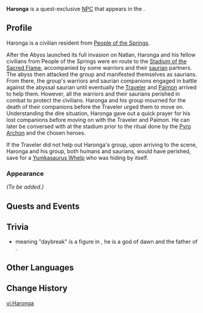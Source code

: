 {{Character Infobox
|type             = Quest NPC
|image            = NPC Haronga.png
|realname         = <!-- Optional, if different from in-game name -->
|deceased         = May die during [[Despair Engulfs the Heavens]].
Conditions for keeping alive:
* Choose "Survivor Search and Rescue: South" in Diverging Point #1 during ''Despair Engulfs the Heavens''
|region           = Natlan
|location         = Natlan
|affiliation      = People of the Springs
|title            = 
|ancestry         = <!-- Clan/family -->
|father           = 
|mother           = 
|spouse           = 
|sibling          = 
|child            = 
|relative         = 
|voiceEN          = 
|voiceCN          = 
|voiceJP          = 
|voiceKR          = 
}}
'''Haronga''' is a quest-exclusive [[NPC]] that appears in the {{Quest|Despair Engulfs the Heavens}}.
<!--
==Location==
{{subst:#tag:gallery|
NPC Location {{subst:#titleparts:{{subst:PAGENAME}}}}.png{{subst:!}}{{subst:#titleparts:{{subst:PAGENAME}}}}'s location
NPC Location {{subst:#titleparts:{{subst:PAGENAME}}}} Context.png{{subst:!}}Additional context
}}
-->
==Profile==
<!--Detailed story/lore information goes here.-->
Haronga is a civilian resident from [[People of the Springs]].

After the Abyss launched its full invasion on Natlan, Haronga and his fellow civilians from People of the Springs were en route to the [[Stadium of the Sacred Flame]], accompanied by some warriors and their [[saurian]] partners. The abyss then attacked the group and manifested themselves as saurians. From there, the group's warriors and saurian companions engaged in battle against the abyssal saurian until eventually the [[Traveler]] and [[Paimon]] arrived to help them. However, all the warriors and their saurians perished in combat to protect the civilians. Haronga and his group mourned for the death of their companions before the Traveler urged them to move on. Understanding the dire situation, Haronga gave out a quick prayer for his lost companions before moving on with the Traveler and Paimon. He can later be conversed with at the stadium prior to the ritual done by the [[Pyro Archon]] and the chosen heroes. 

If the Traveler did not help out Haronga's group, upon arriving to the scene, Haronga and his group, both humans and saurians, would have perished, save for a [[Yumkasaur Whelp|Yumkasaurus Whelp]] who was hiding by itself. 

===Appearance===
<!--Keep appearance section short and concise. Limit to 2 paragraphs with 3-4 sentences each.-->
''(To be added.)''

==Quests and Events==
{{Quests and Events}}
<!--
==Idle Quotes==
{{Dialogue Start}}
:{{DIcon|Idle}} {{Tx}}
::{{A|VO {{subst:#titleparts:{{subst:PAGENAME}}}} 01.ogg}} "{{Tx}}"
{{Dialogue End}}

==Dialogue==
{{Dialogue Start}}
:'''{{subst:#titleparts:{{subst:PAGENAME}}}}:''' 
:{{DIcon}}
{{Dialogue End}}

==Event Dialogue==
===Event Name===
{{Dialogue Start}}
:'''{{subst:#titleparts:{{subst:PAGENAME}}}}:'''
{{Dialogue End}}
-->
==Trivia==
* {{w|Haronga}} meaning "daybreak" is a figure in {{w|Polynesian mythology}}, he is a god of dawn and the father of {{w|Atarapa}}. 
==Other Languages==
{{Other Languages|default_hidden=1
|en      = Haronga
|zhs     = 哈隆加
|zhs_rm  = Hālóngjiā
|zht     = 哈隆加
|zht_rm  = Hālóngjiā
|ja      = ハロンガ
|ja_rm   = Haronga
|ko      = 하론가
|es      = Haronga
|fr      = Haronga
|ru      = Харонга
|th      = Haronga
|vi      = Haronga
|de      = Haronga
|id      = Haronga
|pt      = Haronga
|tr      = Haronga
|it      = Haronga
}}

==Change History==
{{Change History|5.1}}
<!--
==References==
{{Reflist}}
-->

[[vi:Haronga]]